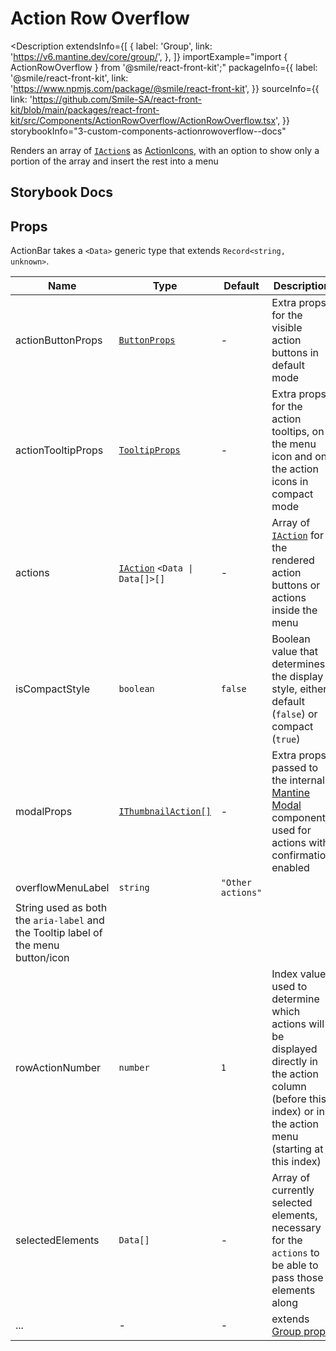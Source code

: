 # Action Row Overflow

<Description
  extendsInfo={[
    {
      label: 'Group',
      link: 'https://v6.mantine.dev/core/group/',
    },
  ]}
  importExample="import { ActionRowOverflow } from '@smile/react-front-kit';"
  packageInfo={{
    label: '@smile/react-front-kit',
    link: 'https://www.npmjs.com/package/@smile/react-front-kit',
  }}
  sourceInfo={{
    link: 'https://github.com/Smile-SA/react-front-kit/blob/main/packages/react-front-kit/src/Components/ActionRowOverflow/ActionRowOverflow.tsx',
  }}
  storybookInfo="3-custom-components-actionrowoverflow--docs"
>
  Renders an array of [`IAction`s](../../shared-types/actions#iactiont) as
  [ActionIcons](https://v6.mantine.dev/core/action-icon/), with an option to
  show only a portion of the array and insert the rest into a menu
</Description>

## Storybook Docs

<StorybookEmbed
  storyId="3-custom-components-actionrowoverflow--docs"
  height="820"
/>

## Props

ActionBar takes a `<Data>` generic type that extends `Record<string, unknown>`.

| Name                                                                               | Type                                                           | Default           | Description                                                                                                                                                    |
| ---------------------------------------------------------------------------------- | -------------------------------------------------------------- | ----------------- | -------------------------------------------------------------------------------------------------------------------------------------------------------------- |
| actionButtonProps                                                                  | [`ButtonProps`](https://v6.mantine.dev/core/button/?t=props)   | -                 | Extra props for the visible action buttons in default mode                                                                                                     |
| actionTooltipProps                                                                 | [`TooltipProps`](https://v6.mantine.dev/core/tooltip/?t=props) | -                 | Extra props for the action tooltips, on the menu icon and on the action icons in compact mode                                                                  |
| actions                                                                            | [`IAction`](./thumbnail#ithumbnailaction) `<Data \| Data[]>[]` | -                 | Array of [`IAction`](../../shared-types/actions#iactiont) for the rendered action buttons or actions inside the menu                                           |
| isCompactStyle                                                                     | `boolean`                                                      | `false`           | Boolean value that determines the display style, either default (`false`) or compact (`true`)                                                                  |
| modalProps                                                                         | [`IThumbnailAction[]`](./thumbnail#ithumbnailaction)           | -                 | Extra props passed to the internal [Mantine Modal](https://v6.mantine.dev/core/modal/) component, used for actions with confirmation enabled                   |
| overflowMenuLabel                                                                  | `string`                                                       | `"Other actions"` |
| String used as both the `aria-label` and the Tooltip label of the menu button/icon |
| rowActionNumber                                                                    | `number`                                                       | `1`               | Index value used to determine which actions will be displayed directly in the action column (before this index) or in the action menu (starting at this index) |
| selectedElements <Required/>                                                       | `Data[]`                                                       | -                 | Array of currently selected elements, necessary for the `actions` to be able to pass those elements along                                                      |
| ...                                                                                | -                                                              | -                 | extends [Group props](https://v6.mantine.dev/core/group/?t=props)                                                                                              |
